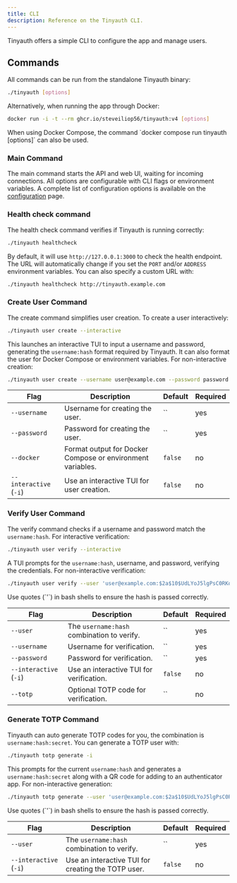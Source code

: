 ```yaml
---
title: CLI
description: Reference on the Tinyauth CLI.
---
```


Tinyauth offers a simple CLI to configure the app and manage users.

## Commands

All commands can be run from the standalone Tinyauth binary:

```sh
./tinyauth [options]
```

Alternatively, when running the app through Docker:

```sh
docker run -i -t --rm ghcr.io/steveiliop56/tinyauth:v4 [options]
```

<Callout type="tip">
  When using Docker Compose, the command `docker compose run tinyauth [options]`
  can also be used.
</Callout>

### Main Command

The main command starts the API and web UI, waiting for incoming connections. All options are configurable with CLI flags or environment variables. A complete list of configuration options is available on the [configuration](/docs/reference/configuration) page.

### Health check command

The health check command verifies if Tinyauth is running correctly:

```sh
./tinyauth healthcheck
```

By default, it will use `http://127.0.0.1:3000` to check the health endpoint. The URL will automatically change if you set the `PORT` and/or `ADDRESS` environment variables. You can also specify a custom URL with:

```sh
./tinyauth healthcheck http://tinyauth.example.com
```

### Create User Command

The create command simplifies user creation. To create a user interactively:

```sh
./tinyauth user create --interactive
```

This launches an interactive TUI to input a username and password, generating the `username:hash` format required by Tinyauth. It can also format the user for Docker Compose or environment variables. For non-interactive creation:

```sh
./tinyauth user create --username user@example.com --password password
```

| Flag                   | Description                                                | Default | Required |
| ---------------------- | ---------------------------------------------------------- | ------- | -------- |
| `--username`           | Username for creating the user.                            | ``      | yes      |
| `--password`           | Password for creating the user.                            | ``      | yes      |
| `--docker`             | Format output for Docker Compose or environment variables. | `false` | no       |
| `--interactive` (`-i`) | Use an interactive TUI for user creation.                  | `false` | no       |

### Verify User Command

The verify command checks if a username and password match the `username:hash`. For interactive verification:

```sh
./tinyauth user verify --interactive
```

A TUI prompts for the `username:hash`, username, and password, verifying the credentials. For non-interactive verification:

```sh
./tinyauth user verify --user 'user@example.com:$2a$10$UdLYoJ5lgPsC0RKqYH/jMua7zIn0g9kPqWmhYayJYLaZQ/FTmH2/u' --username user@example.com --password password
```

<Callout type="info">
  Use quotes (`'`) in bash shells to ensure the hash is passed correctly.
</Callout>

| Flag                   | Description                                | Default | Required |
| ---------------------- | ------------------------------------------ | ------- | -------- |
| `--user`               | The `username:hash` combination to verify. | ``      | yes      |
| `--username`           | Username for verification.                 | ``      | yes      |
| `--password`           | Password for verification.                 | ``      | yes      |
| `--interactive` (`-i`) | Use an interactive TUI for verification.   | `false` | no       |
| `--totp`               | Optional TOTP code for verification.       | ``      | no       |

### Generate TOTP Command

Tinyauth can auto generate TOTP codes for you, the combination is `username:hash:secret`. You can generate a TOTP user with:

```sh
./tinyauth totp generate -i
```

This prompts for the current `username:hash` and generates a `username:hash:secret` along with a QR code for adding to an authenticator app. For non-interactive generation:

```sh
./tinyauth totp generate --user 'user@example.com:$2a$10$UdLYoJ5lgPsC0RKqYH/jMua7zIn0g9kPqWmhYayJYLaZQ/FTmH2/u'
```

<Callout type="info">
  Use quotes (`'`) in bash shells to ensure the hash is passed correctly.
</Callout>

| Flag                   | Description                                        | Default | Required |
| ---------------------- | -------------------------------------------------- | ------- | -------- |
| `--user`               | The `username:hash` combination to verify.         | ``      | yes      |
| `--interactive` (`-i`) | Use an interactive TUI for creating the TOTP user. | `false` | no       |
